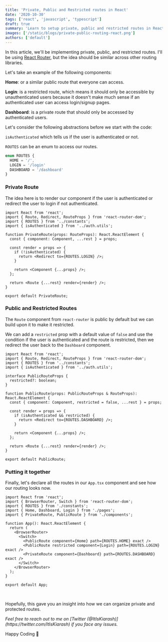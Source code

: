 ```yaml
---
title: 'Private, Public and Restricted routes in React'
date: '2020-10-30'
tags: ['react', 'javascript', 'typescript']
draft: true
summary: 'Learn to setup private, public and restricted routes in React'
images: ['/static/blogs/private-public-routing-react.png']
authors: ['default']
---
```


In this article, we'll be implementing private, public, and restricted routes. I'll be using [React Router](https://reactrouter.com/web/guides/quick-start), but the idea should be similar across other routing libraries.

Let's take an example of the following components:

<b>Home</b>: or a similar public route that everyone can access.

<b>Login</b>: is a restricted route, which means it should only be accessible by
unauthenticated users because it doesn't make much sense if an authenticated
user can access login/signup pages.

<b>Dashboard</b>: is a private route that should only be accessed by
authenticated users.

Let's consider the following abstractions before we start with the code:

`isAuthenticated` which tells us if the user is authenticated or not.

`ROUTES` can be an enum to access our routes.

```ts
enum ROUTES {
  HOME = '/',
  LOGIN = '/login'
  DASHBOARD = '/dashboard'
}
```

### Private Route

The idea here is to render our component if the user is authenticated or redirect the user to login if not authenticated.

```tsx
import React from 'react';
import { Route, Redirect, RouteProps } from 'react-router-dom';
import { ROUTES } from '../constants';
import { isAuthenticated } from '../auth.utils';

function PrivateRoute(props: RouteProps): React.ReactElement {
  const { component: Component, ...rest } = props;

  const render = props => {
    if (!isAuthenticated) {
      return <Redirect to={ROUTES.LOGIN} />;
    }

    return <Component {...props} />;
  };

  return <Route {...rest} render={render} />;
}

export default PrivateRoute;
```

### Public and Restricted Routes

The `Route` component from `react-router` is public by default but we can build upon it to make it restricted.

We can add a `restricted` prop with a default value of `false` and use the condition if the user is authenticated and the route is restricted, then we redirect the user back to the `Dashboard` component.

```tsx
import React from 'react';
import { Route, Redirect, RouteProps } from 'react-router-dom';
import { ROUTES } from '../constants';
import { isAuthenticated } from '../auth.utils';

interface PublicRouteProps {
  restricted?: boolean;
}

function PublicRoute(props: PublicRouteProps & RouteProps): React.ReactElement {
  const { component: Component, restricted = false, ...rest } = props;

  const render = props => {
    if (isAuthenticated && restricted) {
      return <Redirect to={ROUTES.DASHBOARD} />;
    }

    return <Component {...props} />;
  };

  return <Route {...rest} render={render} />;
}

export default PublicRoute;
```

### Putting it together

Finally, let's declare all the routes in our `App.tsx` component and see how our routing looks now.

```tsx
import React from 'react';
import { BrowserRouter, Switch } from 'react-router-dom';
import { ROUTES } from './constants';
import { Home, Dashboard, Login } from './pages';
import { PrivateRoute, PublicRoute } from './components';

function App(): React.ReactElement {
  return (
    <BrowserRouter>
      <Switch>
        <PublicRoute component={Home} path={ROUTES.HOME} exact />
        <PublicRoute restricted component={Login} path={ROUTES.LOGIN} exact />
        <PrivateRoute component={Dashboard} path={ROUTES.DASHBOARD} exact />
      </Switch>
    </BrowserRouter>
  );
}

export default App;
```

<br />

Hopefully, this gave you an insight into how we can organize private and protected routes.

<i>
  Feel free to reach out to me on [Twitter
  (@ItIsKiarash)](https://twitter.com/ItIsKiarash) if you face any issues.
</i>

Happy Coding 🎉
